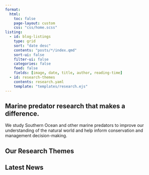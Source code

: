 ```yaml
---
format:
  html:
    toc: false
    page-layout: custom
    css: "css/home.scss"
listing:
  - id: blog-listings
    type: grid
    sort: "date desc"
    contents: "posts/*/index.qmd"
    sort-ui: false
    filter-ui: false
    categories: false
    feed: false
    fields: [image, date, title, author, reading-time]
  - id: research-themes
    contents: research.yaml
    template: "templates/research.ejs"
---
```


::: {.grid .hero-container style="padding-top: 0;"}
::: {.hero-text .g-start-2 .g-col-10 .g-start-md-2 .g-col-md-8 .g-start-xl-7 .g-col-xl-5}
# Marine predator research that makes a difference.

We study Southern Ocean and other marine predators to improve our understanding of the natural world and help inform conservation and management decision-making.
:::
:::

::: g-col-12
::: {.grid .page-columns .column-page}
## Our Research Themes

::: {#research-themes .listings-grid}
:::

## Latest News

::: {#blog-listings}
:::
:::
:::
